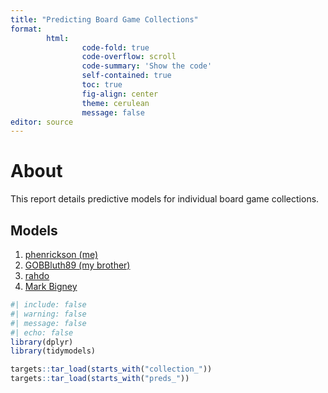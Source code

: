 ```yaml
---
title: "Predicting Board Game Collections"
format: 
        html:
                code-fold: true
                code-overflow: scroll
                code-summary: 'Show the code'
                self-contained: true
                toc: true
                fig-align: center
                theme: cerulean
                message: false
editor: source
---
```


# About

This report details predictive models for individual board game collections.

## Models

1. [phenrickson (me)](phenrickson.html) 
1. [GOBBluth89 (my brother)](GOBBluth89.html)
1. [rahdo](rahdo.html)
1. [Mark Bigney](Gyges.html)

```r
#| include: false
#| warning: false
#| message: false
#| echo: false
library(dplyr)
library(tidymodels)

targets::tar_load(starts_with("collection_"))
targets::tar_load(starts_with("preds_"))
```

